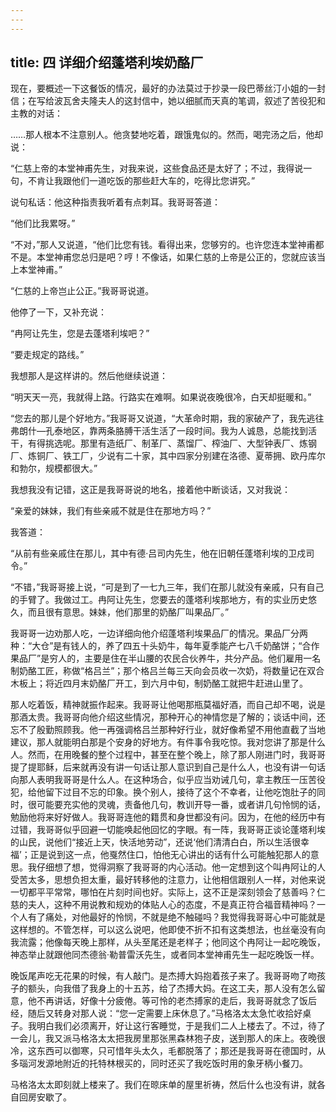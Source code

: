 ```yaml
---
---
---
```

title: 四 详细介绍蓬塔利埃奶酪厂
---





现在，要概述一下这餐饭的情况，最好的办法莫过于抄录一段巴蒂丝汀小姐的一封信；在写给波瓦舍夫隆夫人的这封信中，她以细腻而天真的笔调，叙述了苦役犯和主教的对话：

……那人根本不注意别人。他贪婪地吃着，跟饿鬼似的。然而，喝完汤之后，他却说：

“仁慈上帝的本堂神甫先生，对我来说，这些食品还是太好了；不过，我得说一句，不肯让我跟他们一道吃饭的那些赶大车的，吃得比您讲究。”

说句私话：他这种指责我听着有点刺耳。我哥哥答道：

“他们比我累呀。”

“不对，”那人又说道，“他们比您有钱。看得出来，您够穷的。也许您连本堂神甫都不是。本堂神甫您总归是吧？哼！不像话，如果仁慈的上帝是公正的，您就应该当上本堂神甫。”

“仁慈的上帝岂止公正。”我哥哥说道。

他停了一下，又补充说：

“冉阿让先生，您是去蓬塔利埃吧？”

“要走规定的路线。”

我想那人是这样讲的。然后他继续说道：

“明天天一亮，我就得上路。行路实在难啊。如果说夜晚很冷，白天却挺暖和。”

“您去的那儿是个好地方。”我哥哥又说道，“大革命时期，我的家破产了，我先逃往弗朗什—孔泰地区，靠两条胳膊干活生活了一段时间。我为人诚恳，总能找到活干，有得挑选呢。那里有造纸厂、制革厂、蒸馏厂、榨油厂、大型钟表厂、炼钢厂、炼铜厂、铁工厂，少说有二十家，其中四家分别建在洛德、夏蒂拥、欧丹库尔和勃尔，规模都很大。”

我想我没有记错，这正是我哥哥说的地名，接着他中断谈话，又对我说：

“亲爱的妹妹，我们有些亲戚不就是住在那地方吗？”

我答道：

“从前有些亲戚住在那儿，其中有德·吕司内先生，他在旧朝任蓬塔利埃的卫戍司令。”

“不错，”我哥哥接上说，“可是到了一七九三年，我们在那儿就没有亲戚，只有自己的手臂了。我做过工。冉阿让先生，您要去的蓬塔利埃那地方，有的实业历史悠久，而且很有意思。妹妹，他们那里的奶酪厂叫果品厂。”

我哥哥一边劝那人吃，一边详细向他介绍蓬塔利埃果品厂的情况。果品厂分两种：“大仓”是有钱人的，养了四五十头奶牛，每年夏季能产七八千奶酪饼；“合作果品厂”是穷人的，主要是住在半山腰的农民合伙养牛，共分产品。他们雇用一名制奶酪工匠，称做“格吕兰”；那个格吕兰每三天向会员收一次奶，将数量记在双合木板上；将近四月末奶酪厂开工，到六月中旬，制奶酪工就把牛赶进山里了。

那人吃着饭，精神就振作起来。我哥哥让他喝那瓶莫福好酒，而自己却不喝，说是那酒太贵。我哥哥向他介绍这些情况，那种开心的神情您是了解的；谈话中间，还忘不了殷勤照顾我。他一再强调格吕兰那种好行业，就好像希望不用他直截了当地建议，那人就能明白那是个安身的好地方。有件事令我吃惊。我对您讲了那是什么人。然而，在用晚餐的整个过程中，甚至在整个晚上，除了那人刚进门时，我哥哥提了提耶稣，后来就再没有讲一句话让那人意识到自己是什么人，也没有讲一句话向那人表明我哥哥是什么人。在这种场合，似乎应当劝诫几句，拿主教压一压苦役犯，给他留下过目不忘的印象。换个别人，接待了这个不幸者，让他吃饱肚子的同时，很可能要充实他的灵魂，责备他几句，教训开导一番，或者讲几句怜悯的话，勉励他将来好好做人。我哥哥连他的籍贯和身世都没有问。因为，在他的经历中有过错，我哥哥似乎回避一切能唤起他回忆的字眼。有一阵，我哥哥正谈论蓬塔利埃的山民，说他们“接近上天，快活地劳动”，还说‘他们清清白白，所以生活很幸福’；正是说到这一点，他戛然住口，怕他无心讲出的话有什么可能触犯那人的意思。我仔细想了想，觉得洞察了我哥哥的内心活动。他一定想到这个叫冉阿让的人受苦太多，思想负担太重，最好转移他的注意力，让他相信跟别人一样，对他来说一切都平平常常，哪怕在片刻时间也好。实际上，这不正是深刻领会了慈善吗？仁慈的夫人，这种不用说教和规劝的体贴人心的态度，不是真正符合福音精神吗？一个人有了痛处，对他最好的怜悯，不就是绝不触碰吗？我觉得我哥哥心中可能就是这样想的。不管怎样，可以这么说吧，他即使不折不扣有这类想法，也丝毫没有向我流露；他像每天晚上那样，从头至尾还是老样子；他同这个冉阿让一起吃晚饭，神态举止就跟他同杰德翁·勒普雷沃先生，或者同本堂神甫先生一起吃晚饭一样。

晚饭尾声吃无花果的时候，有人敲门。是杰搏大妈抱着孩子来了。我哥哥吻了吻孩子的额头，向我借了我身上的十五苏，给了杰搏大妈。在这工夫，那人没有怎么留意，他不再讲话，好像十分疲倦。等可怜的老杰搏家的走后，我哥哥就念了饭后经，随后又转身对那人说：“您一定需要上床休息了。”马格洛太太急忙收拾好桌子。我明白我们必须离开，好让这行客睡觉，于是我们二人上楼去了。不过，待了一会儿，我又派马格洛太太把我房里那张黑森林狍子皮，送到那人的床上。夜晚很冷，这东西可以御寒，只可惜年头太久，毛都脱落了；那还是我哥哥在德国时，从多瑙河发源地附近的托特林根买的，同时还买了我吃饭时用的象牙柄小餐刀。

马格洛太太即刻就上楼来了。我们在晾床单的屋里祈祷，然后什么也没有讲，就各自回房安歇了。